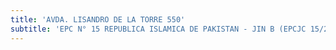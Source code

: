 ```yaml
---
title: 'AVDA. LISANDRO DE LA TORRE 550'
subtitle: 'EPC N° 15 REPUBLICA ISLAMICA DE PAKISTAN - JIN B (EPCJC 15/20°)'
---
```


#
